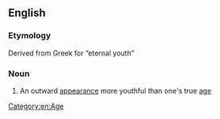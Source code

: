 ==English==

===Etymology===
Derived from Greek for “eternal youth”

===Noun===
{{en-noun|-}}

# An outward [[appearance]] more youthful than one's true [[age]]

[[Category:en:Age]]